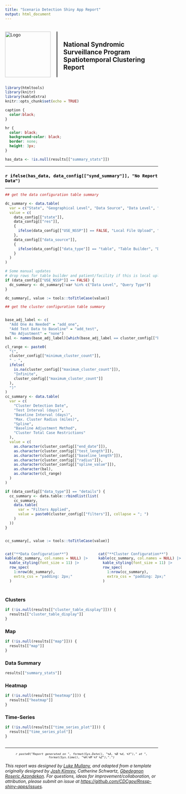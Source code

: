 ```yaml
---
title: "Scenario Detection Shiny App Report"
output: html_document
---
```


```{=html}
<!--
# © 2025 The Johns Hopkins University Applied Physics Laboratory LLC
# Development of this software was sponsored by the U.S. Government under
# contract no. 75D30124C19958
-->
```
```{=html}
<!--
#----------------------------------------------------
# SpatioTemporal Clustering App
# Authors:
#   Luke C. Mullany
#   Howard Burkom
#----------------------------------------------------
-->
```
```{=html}
<style>
  .title-logo-container {
    display: flex;
    align-items: center;
    justify-content: center;
    margin-top: 20px; /* Adjust margin as needed */
  }
  .title-logo-container img {
    margin-right: 20px; /* Adjust spacing between logo and vertical line */
    height: 150px; /* Adjust the height as needed */
  }
  .vertical-line {
    border-left: 2px solid black; /* Adjust the width and color of the line as needed */
    height: 150px; /* Match the height of the logo */
    margin-right: 20px; /* Adjust spacing between vertical line and title */
  }
  .title-logo-container h1 {
    margin: 0;
    font-weight: bold;
  }
  #header {
    display: none;
  }
</style>
```
::: title-logo-container
<img src="logo.png" alt="Logo"/>

::: vertical-line
:::

<h2>National Syndromic Surveillance Program<br>Spatiotemporal Clustering Report</h2>
:::

```r
library(htmltools)
library(knitr)
library(kableExtra)
knitr::opts_chunk$set(echo = TRUE)
```

```css

caption {
  color:black;
}

hr {
  color: black;
  background-color: black;
  border: none;
  height: 3px;
}
```

```r
has_data <- !is.null(results[["summary_stats"]])
```


<hr>

<h3 style="color:black; font-weight:bold;">

`r ifelse(has_data, data_config[["synd_summary"]], "No Report Data")`

</h3>

<hr>

```r

## get the data configuration table summary

dc_summary <- data.table(
  var = c("State", "Geographical Level", "Data Source", "Data Level", "Query Type"),
  value = c(
    data_config[["state"]],
    data_config[["res"]],
    {
      ifelse(data_config[["USE_NSSP"]] == FALSE, "Local File Upload", "API Call")
    },
    data_config[["data_source"]],
    {
      ifelse(data_config[["data_type"]] == "table", "Table Builder", "Data Details")
    }
  )
)

# Some manual updates
# drop rows for table builder and patient/facility if this is local upload
if (data_config[["USE_NSSP"]] == FALSE) {
  dc_summary <- dc_summary[!var %in% c("Data Level", "Query Type")]
}

dc_summary[, value := tools::toTitleCase(value)]

## get the cluster configuration table summary


base_adj_label <- c(
  "Add One As Needed" = "add_one",
  "Add Test Data to Baseline" = "add_test",
  "No Adjustment" = "none")
bal <- names(base_adj_label)[which(base_adj_label == cluster_config[["base_adj_meth"]])]

cl_range <- paste0(
  "(",
  cluster_config[["minimum_cluster_count"]],
  " - ",
  ifelse(
    is.na(cluster_config[["maximum_cluster_count"]]),
    "Infinite",
    cluster_config[["maximum_cluster_count"]]
  ),
  ")"
)
cc_summary <- data.table(
  var = c(
    "Cluster Detection Date",
    "Test Interval (days)",
    "Baseline Interval (days)",
    "Max. Cluster Radius (miles)",
    "Spline",
    "Baseline Adjustment Method",
    "Cluster Total Case Restrictions"
  ),
  value = c(
    as.character(cluster_config[["end_date"]]),
    as.character(cluster_config[["test_length"]]),
    as.character(cluster_config[["baseline_length"]]),
    as.character(cluster_config[["radius"]]),
    as.character(cluster_config[["spline_value"]]),
    as.character(bal),
    as.character(cl_range)
  )
)

if (data_config[["data_type"]] == "details") {
  cc_summary <- data.table::rbindlist(list(
    cc_summary,
    data.table(
      var = "Filters Applied",
      value = paste0(cluster_config[["filters"]], collapse = "; ")
    )
  ))
}


cc_summary[, value := tools::toTitleCase(value)]


```

<!-- <details><summary><h2>Run Specifications</h2></summary> -->

::: {style="display: flex; gap: 2em;"}
::: {style="flex: 1;"}


```r
cat("**Data Configuration**")
kable(dc_summary, col.names = NULL) |> 
  kable_styling(font_size = 11) |> 
  row_spec(
    1:nrow(dc_summary), 
    extra_css = "padding: 2px;"
  )
```
:::

::: {style="flex: 1;"}

```r
cat("**Cluster Configuration**")
kable(cc_summary, col.names = NULL) |> 
  kable_styling(font_size = 11) |> 
  row_spec(
    1:nrow(cc_summary), 
    extra_css = "padding: 2px;"
  )

```
:::
:::

## {.tabset .tabset-fade .tabset-pills}

### Clusters

```r
if (!is.null(results[["cluster_table_display"]])) {
  results[["cluster_table_display"]]
}
```

### Map

```r
if (!is.null(results[["map"]])) {
  results[["map"]]
}
```

### Data Summary

```r
results[["summary_stats"]]
```

### Heatmap

```r
if (!is.null(results[["heatmap"]])) {
  results[["heatmap"]]
}
```

### Time-Series

```r
if (!is.null(results[["time_series_plot"]])) {
  results[["time_series_plot"]]
}
```


##

<hr>

::: {style="text-align: center; font-size: 0.8em; font-style: italic;"}
`r paste0("Report generated on ", format(Sys.Date(), "%A, %B %d, %Y")," at ", format(Sys.time(), "%H:%M %Y %Z"),".")`
:::

*This report was designed by [Luke Mullany](https://github.com/lmullany), and adapted from a template originally designed by [Josh Kimrey](https://github.com/jkimrey13), Catherine Schwartz, [Gbedegnon Roseric Azondekon](https://rosericazondekon.github.io). For questions, ideas for improvement/collaboration, or attribution, please submit an issue at <https://github.com/CDCgov/Rnssp-shiny-apps/issues>.*
